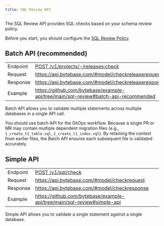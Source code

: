 ```yaml
---
title: SQL Review API
---
```


<TutorialBlock url="/docs/tutorials/sql-review-api" title="SQL Review with Bytebase API" />

The SQL Review API provides SQL checks based on your schema review policy.

<HintBlock type="info">

Before you start, you should configure the [SQL Review Policy](/docs/sql-review/review-policy).

</HintBlock>

## Batch API (recommended)

|          |                                                                                                                              |
| -------- | ---------------------------------------------------------------------------------------------------------------------------- |
| Endpoint | [POST /v1/projects/-/releases:check](https://api.bytebase.com/#tag/releaseservice/POST/v1/projects/{project}/releases:check) |
| Request  | https://api.bytebase.com/#model/checkreleaserequest                                                                          |
| Response | https://api.bytebase.com/#model/checkreleaseresponse                                                                         |
| Example  | https://github.com/bytebase/example-api/tree/main/sql-review#batch-api-recommended                                           |

Batch API allows you to validate multiple statements across multiple databases in a single API call.

You should use batch API for the GitOps workflow. Because a single PR or MR may contain multiple dependent
migration files (e.g., `1_create_t1_table.sql`, `2_create_t1_index.sql`). By retaining the context from
earlier files, the Batch API ensures each subsequent file is validated accurately.

## Simple API

|          |                                                                                  |
| -------- | -------------------------------------------------------------------------------- |
| Endpoint | [POST /v1/sql/check](https://api.bytebase.com/#tag/sqlservice/POST/v1/sql/check) |
| Request  | https://api.bytebase.com/#model/checkrequest                                     |
| Response | https://api.bytebase.com/#model/checkresponse                                    |
| Example  | https://github.com/bytebase/example-api/tree/main/sql-review#simple-api          |

Simple API allows you to validate a single statement against a single database.
